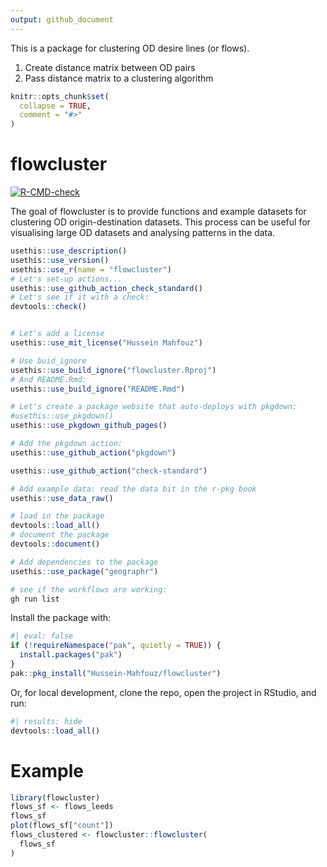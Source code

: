 ```yaml
---
output: github_document
---
```


This is a package for clustering OD desire lines (or flows). 

1. Create distance matrix between OD pairs
2. Pass distance matrix to a clustering algorithm 

```r
knitr::opts_chunk$set(
  collapse = TRUE,
  comment = "#>"
)
```

# flowcluster

<!-- badges: start -->
[![R-CMD-check](https://github.com/Hussein-Mahfouz/flowcluster/actions/workflows/R-CMD-check.yaml/badge.svg)](https://github.com/Hussein-Mahfouz/flowcluster/actions/workflows/R-CMD-check.yaml)
<!-- badges: end -->

The goal of flowcluster is to provide functions and example datasets for clustering OD origin-destination datasets.
This process can be useful for visualising large OD datasets and analysing patterns in the data.

```r
usethis::use_description()
usethis::use_version()
usethis::use_r(name = "flowcluster")
# Let's set-up actions...
usethis::use_github_action_check_standard()
# Let's see if it with a check:
devtools::check()


# Let's add a license
usethis::use_mit_license("Hussein Mahfouz")

# Use buid_ignore
usethis::use_build_ignore("flowcluster.Rproj")
# And README.Rmd:
usethis::use_build_ignore("README.Rmd")

# Let's create a package website that auto-deploys with pkgdown:
#usethis::use_pkgdown()
usethis::use_pkgdown_github_pages()

# Add the pkgdown action:
usethis::use_github_action("pkgdown")

usethis::use_github_action("check-standard")

# Add example data: read the data bit in the r-pkg book
usethis::use_data_raw()

# load in the package
devtools::load_all()
# document the package
devtools::document()

# Add dependencies to the package
usethis::use_package("geographr")
```

```r
# see if the workflows are working:
gh run list
```

Install the package with:

```r
#| eval: false
if (!requireNamespace("pak", quietly = TRUE)) {
  install.packages("pak")
}
pak::pkg_install("Hussein-Mahfouz/flowcluster")
```

Or, for local development, clone the repo, open the project in RStudio, and run:

```r
#| results: hide
devtools::load_all()
```


# Example

```r
library(flowcluster)
flows_sf <- flows_leeds
flows_sf
plot(flows_sf["count"])
flows_clustered <- flowcluster::flowcluster(
  flows_sf
)
```

